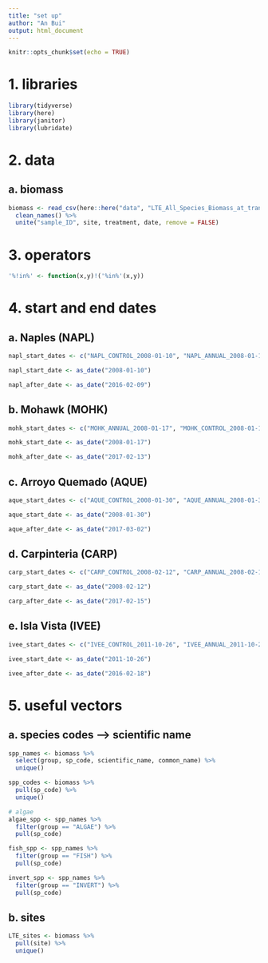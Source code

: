```yaml
---
title: "set up"
author: "An Bui"
output: html_document
---
```


```r
knitr::opts_chunk$set(echo = TRUE)
```

# 1. libraries
```r
library(tidyverse)
library(here)
library(janitor)
library(lubridate)
```

# 2. data
## a. biomass
```r
biomass <- read_csv(here::here("data", "LTE_All_Species_Biomass_at_transect_20200605.csv")) %>% 
  clean_names() %>% 
  unite("sample_ID", site, treatment, date, remove = FALSE)
```

# 3. operators
```r
'%!in%' <- function(x,y)!('%in%'(x,y))
```

# 4. start and end dates
## a. Naples (NAPL)
```r
napl_start_dates <- c("NAPL_CONTROL_2008-01-10", "NAPL_ANNUAL_2008-01-10", "NAPL_CONTINUAL_2010-04-27")

napl_start_date <- as_date("2008-01-10")

napl_after_date <- as_date("2016-02-09")
```

## b. Mohawk (MOHK)
```r
mohk_start_dates <- c("MOHK_ANNUAL_2008-01-17", "MOHK_CONTROL_2008-01-17", "MOHK_CONTINUAL_2010-05-05")

mohk_start_date <- as_date("2008-01-17")

mohk_after_date <- as_date("2017-02-13")
```

## c. Arroyo Quemado (AQUE)
```r
aque_start_dates <- c("AQUE_CONTROL_2008-01-30", "AQUE_ANNUAL_2008-01-30", "AQUE_CONTINUAL_2010-04-26")

aque_start_date <- as_date("2008-01-30")

aque_after_date <- as_date("2017-03-02")
```

## d. Carpinteria (CARP)
```r
carp_start_dates <- c("CARP_CONTROL_2008-02-12", "CARP_ANNUAL_2008-02-12", "CARP_CONTINUAL_2010-04-23")

carp_start_date <- as_date("2008-02-12")

carp_after_date <- as_date("2017-02-15")
```

## e. Isla Vista (IVEE)
```r
ivee_start_dates <- c("IVEE_CONTROL_2011-10-26", "IVEE_ANNUAL_2011-10-26")

ivee_start_date <- as_date("2011-10-26")

ivee_after_date <- as_date("2016-02-18")
```

# 5. useful vectors
## a. species codes --> scientific name
```r
spp_names <- biomass %>% 
  select(group, sp_code, scientific_name, common_name) %>% 
  unique() 

spp_codes <- biomass %>% 
  pull(sp_code) %>% 
  unique()
```

```r
# algae
algae_spp <- spp_names %>% 
  filter(group == "ALGAE") %>% 
  pull(sp_code)

fish_spp <- spp_names %>% 
  filter(group == "FISH") %>% 
  pull(sp_code)

invert_spp <- spp_names %>% 
  filter(group == "INVERT") %>% 
  pull(sp_code)
```

## b. sites
```r
LTE_sites <- biomass %>% 
  pull(site) %>% 
  unique()
```

